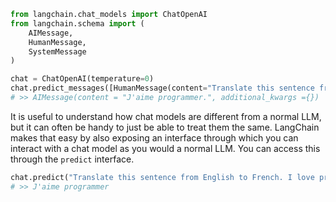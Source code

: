 ```python
from langchain.chat_models import ChatOpenAI
from langchain.schema import (
    AIMessage,
    HumanMessage,
    SystemMessage
)

chat = ChatOpenAI(temperature=0)
chat.predict_messages([HumanMessage(content="Translate this sentence from English to French. I love programming.")])
# >> AIMessage(content = "J'aime programmer.", additional_kwargs ={})
```

It is useful to understand how chat models are different from a normal LLM, but it can often be handy to just be able to treat them the same.
LangChain makes that easy by also exposing an interface through which you can interact with a chat model as you would a normal LLM.
You can access this through the `predict` interface.

```python
chat.predict("Translate this sentence from English to French. I love programming.")
# >> J'aime programmer
```
